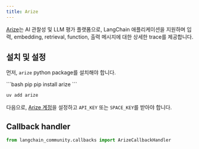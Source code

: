 ```yaml
---
title: Arize
---
```


[Arize](https://arize.com)는 AI 관찰성 및 LLM 평가 플랫폼으로, LangChain 애플리케이션을 지원하며
입력, embedding, retrieval, function, 출력 메시지에 대한 상세한 trace를 제공합니다.


## 설치 및 설정

먼저, `arize` python package를 설치해야 합니다.

<CodeGroup>
```bash pip
pip install arize
```

```bash uv
uv add arize
```
</CodeGroup>

다음으로, [Arize 계정](https://app.arize.com/auth/join)을 설정하고
`API_KEY` 또는 `SPACE_KEY`를 받아야 합니다.


## Callback handler

```python
from langchain_community.callbacks import ArizeCallbackHandler
```